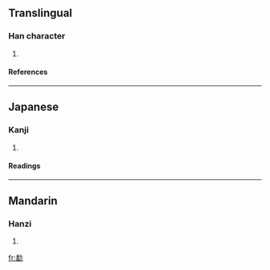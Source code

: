 ==Translingual==
===Han character===
{{Han char|rad=力|as=12|sn=14|four=2462<sub>7</sub>|canj=竹田大尸 (HWKS)}}
# {{defn|Han}}
====References====
{{Han ref|kx=0149.210|dkj=02444|dj=0337.130|hdz=10380.150|uh=52EB|ud=21227|bh=E144|bd=57668}}
----
==Japanese==
===Kanji===
{{ja-kanji|grade=|rs=力12}}
# {{defn|Japanese}} 
====Readings====
{{ja-readings|on=[[はん]] (han), [[ほん]] (hon)|kun=[[すこやか]] (sukoyaka)}}
----
==Mandarin==
===Hanzi===
{{cmn-hanzi|pin=fán (fan2)|wg=fan<sup>2</sup>}}
# {{defn|Mandarin}}

[[fr:勫]]